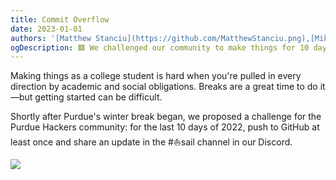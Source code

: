 ```yaml
---
title: Commit Overflow
date: 2023-01-01
authors: '[Matthew Stanciu](https://github.com/MatthewStanciu.png),[Mikail Khan](https://github.com/mkhan45.png)'
ogDescription: 🟩 We challenged our community to make things for 10 days over winter break 2022.
---
```


Making things as a college student is hard when you're pulled in every direction by academic and social obligations. Breaks are a great time to do it—but getting started can be difficult.

Shortly after Purdue's winter break began, we proposed a challenge for the Purdue Hackers community: for the last 10 days of 2022, push to GitHub at least once and share an update in the <span className="px-1 bg-discord-vibrant text-white rounded font-main">#⛵️sail</span> channel in our Discord.

![](/posts/commit-overflow-2022/poster.png)
